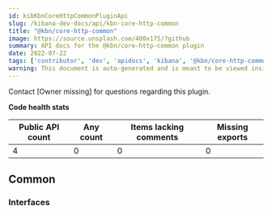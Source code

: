 ```yaml
---
id: kibKbnCoreHttpCommonPluginApi
slug: /kibana-dev-docs/api/kbn-core-http-common
title: "@kbn/core-http-common"
image: https://source.unsplash.com/400x175/?github
summary: API docs for the @kbn/core-http-common plugin
date: 2022-07-22
tags: ['contributor', 'dev', 'apidocs', 'kibana', '@kbn/core-http-common']
warning: This document is auto-generated and is meant to be viewed inside our experimental, new docs system. Reach out in #docs-engineering for more info.
---
```




Contact [Owner missing] for questions regarding this plugin.

**Code health stats**

| Public API count  | Any count | Items lacking comments | Missing exports |
|-------------------|-----------|------------------------|-----------------|
| 4 | 0 | 0 | 0 |

## Common

### Interfaces
<DocDefinitionList data={kbnCoreHttpCommonObj.common.interfaces}/>

